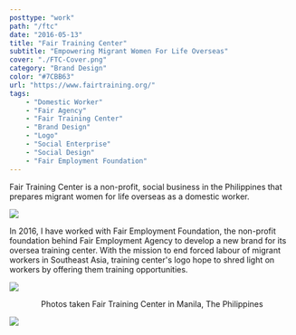 ```yaml
---
posttype: "work"
path: "/ftc"
date: "2016-05-13"
title: "Fair Training Center"
subtitle: "Empowering Migrant Women For Life Overseas"
cover: "./FTC-Cover.png"
category: "Brand Design"
color: "#7CBB63"
url: "https://www.fairtraining.org/"
tags: 
    - "Domestic Worker"
    - "Fair Agency"
    - "Fair Training Center"
    - "Brand Design"
    - "Logo"
    - "Social Enterprise"
    - "Social Design"
    - "Fair Employment Foundation"
---
```



Fair Training Center is a non-profit, social business in the Philippines that prepares migrant women for life overseas as a domestic worker.

![](./logo-brand.jpg)

In 2016, I have worked with Fair Employment Foundation, the non-profit foundation behind Fair Employment Agency to develop a new brand for its oversea training center. With the mission to end forced labour of migrant workers in Southeast Asia, training center's logo hope to shred light on workers by offering them training opportunities. 

![](./ftc-ph-photo.jpg)

<center>Photos taken Fair Training Center in Manila, The Philippines</center>

![](./ftc-web.png)

